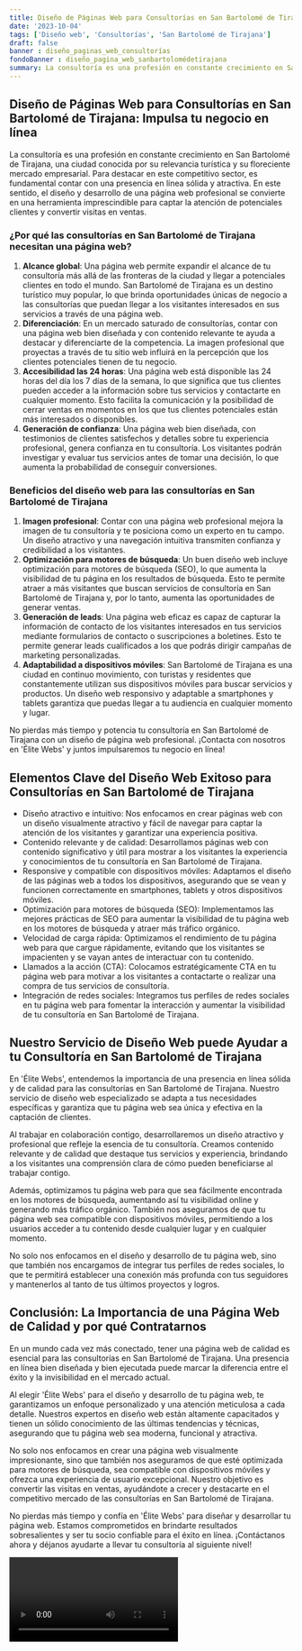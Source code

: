 ```yaml
---
title: Diseño de Páginas Web para Consultorías en San Bartolomé de Tirajana
date: '2023-10-04'
tags: ['Diseño web', 'Consultorías', 'San Bartolomé de Tirajana']
draft: false
banner : diseño_paginas_web_consultorías
fondoBanner : diseño_pagina_web_sanbartolomédetirajana
summary: La consultoría es una profesión en constante crecimiento en San Bartolomé de Tirajana, una ciudad conocida por su relevancia turística y su floreciente mercado empresarial. Para destacar en este competitivo sector, es fundamental contar con una presencia en línea sólida y atractiva. En este sentido, el diseño y desarrollo de una página web profesional se convierte en una herramienta imprescindible para captar la atención de potenciales clientes y convertir visitas en ventas.
---
```


## Diseño de Páginas Web para Consultorías en San Bartolomé de Tirajana: Impulsa tu negocio en línea

La consultoría es una profesión en constante crecimiento en San Bartolomé de Tirajana, una ciudad conocida por su relevancia turística y su floreciente mercado empresarial. Para destacar en este competitivo sector, es fundamental contar con una presencia en línea sólida y atractiva. En este sentido, el diseño y desarrollo de una página web profesional se convierte en una herramienta imprescindible para captar la atención de potenciales clientes y convertir visitas en ventas.

### ¿Por qué las consultorías en San Bartolomé de Tirajana necesitan una página web?

1. **Alcance global**: Una página web permite expandir el alcance de tu consultoría más allá de las fronteras de la ciudad y llegar a potenciales clientes en todo el mundo. San Bartolomé de Tirajana es un destino turístico muy popular, lo que brinda oportunidades únicas de negocio a las consultorías que puedan llegar a los visitantes interesados en sus servicios a través de una página web.
2. **Diferenciación**: En un mercado saturado de consultorías, contar con una página web bien diseñada y con contenido relevante te ayuda a destacar y diferenciarte de la competencia. La imagen profesional que proyectas a través de tu sitio web influirá en la percepción que los clientes potenciales tienen de tu negocio.
3. **Accesibilidad las 24 horas**: Una página web está disponible las 24 horas del día los 7 días de la semana, lo que significa que tus clientes pueden acceder a la información sobre tus servicios y contactarte en cualquier momento. Esto facilita la comunicación y la posibilidad de cerrar ventas en momentos en los que tus clientes potenciales están más interesados o disponibles.
4. **Generación de confianza**: Una página web bien diseñada, con testimonios de clientes satisfechos y detalles sobre tu experiencia profesional, genera confianza en tu consultoría. Los visitantes podrán investigar y evaluar tus servicios antes de tomar una decisión, lo que aumenta la probabilidad de conseguir conversiones.

### Beneficios del diseño web para las consultorías en San Bartolomé de Tirajana

1. **Imagen profesional**: Contar con una página web profesional mejora la imagen de tu consultoría y te posiciona como un experto en tu campo. Un diseño atractivo y una navegación intuitiva transmiten confianza y credibilidad a los visitantes.
2. **Optimización para motores de búsqueda**: Un buen diseño web incluye optimización para motores de búsqueda (SEO), lo que aumenta la visibilidad de tu página en los resultados de búsqueda. Esto te permite atraer a más visitantes que buscan servicios de consultoría en San Bartolomé de Tirajana y, por lo tanto, aumenta las oportunidades de generar ventas.
3. **Generación de leads**: Una página web eficaz es capaz de capturar la información de contacto de los visitantes interesados en tus servicios mediante formularios de contacto o suscripciones a boletines. Esto te permite generar leads cualificados a los que podrás dirigir campañas de marketing personalizadas.
4. **Adaptabilidad a dispositivos móviles**: San Bartolomé de Tirajana es una ciudad en continuo movimiento, con turistas y residentes que constantemente utilizan sus dispositivos móviles para buscar servicios y productos. Un diseño web responsivo y adaptable a smartphones y tablets garantiza que puedas llegar a tu audiencia en cualquier momento y lugar.

No pierdas más tiempo y potencia tu consultoría en San Bartolomé de Tirajana con un diseño de página web profesional. ¡Contacta con nosotros en 'Élite Webs' y juntos impulsaremos tu negocio en línea!

<GifSeo />

<Cta />

## Elementos Clave del Diseño Web Exitoso para Consultorías en San Bartolomé de Tirajana

- Diseño atractivo e intuitivo: Nos enfocamos en crear páginas web con un diseño visualmente atractivo y fácil de navegar para captar la atención de los visitantes y garantizar una experiencia positiva.
- Contenido relevante y de calidad: Desarrollamos páginas web con contenido significativo y útil para mostrar a los visitantes la experiencia y conocimientos de tu consultoría en San Bartolomé de Tirajana.
- Responsive y compatible con dispositivos móviles: Adaptamos el diseño de las páginas web a todos los dispositivos, asegurando que se vean y funcionen correctamente en smartphones, tablets y otros dispositivos móviles.
- Optimización para motores de búsqueda (SEO): Implementamos las mejores prácticas de SEO para aumentar la visibilidad de tu página web en los motores de búsqueda y atraer más tráfico orgánico.
- Velocidad de carga rápida: Optimizamos el rendimiento de tu página web para que cargue rápidamente, evitando que los visitantes se impacienten y se vayan antes de interactuar con tu contenido.
- Llamados a la acción (CTA): Colocamos estratégicamente CTA en tu página web para motivar a los visitantes a contactarte o realizar una compra de tus servicios de consultoría.
- Integración de redes sociales: Integramos tus perfiles de redes sociales en tu página web para fomentar la interacción y aumentar la visibilidad de tu consultoría en San Bartolomé de Tirajana.

## Nuestro Servicio de Diseño Web puede Ayudar a tu Consultoría en San Bartolomé de Tirajana

En 'Élite Webs', entendemos la importancia de una presencia en línea sólida y de calidad para las consultorías en San Bartolomé de Tirajana. Nuestro servicio de diseño web especializado se adapta a tus necesidades específicas y garantiza que tu página web sea única y efectiva en la captación de clientes.

Al trabajar en colaboración contigo, desarrollaremos un diseño atractivo y profesional que refleje la esencia de tu consultoría. Creamos contenido relevante y de calidad que destaque tus servicios y experiencia, brindando a los visitantes una comprensión clara de cómo pueden beneficiarse al trabajar contigo.

Además, optimizamos tu página web para que sea fácilmente encontrada en los motores de búsqueda, aumentando así tu visibilidad online y generando más tráfico orgánico. También nos aseguramos de que tu página web sea compatible con dispositivos móviles, permitiendo a los usuarios acceder a tu contenido desde cualquier lugar y en cualquier momento.

No solo nos enfocamos en el diseño y desarrollo de tu página web, sino que también nos encargamos de integrar tus perfiles de redes sociales, lo que te permitirá establecer una conexión más profunda con tus seguidores y mantenerlos al tanto de tus últimos proyectos y logros.

## Conclusión: La Importancia de una Página Web de Calidad y por qué Contratarnos

En un mundo cada vez más conectado, tener una página web de calidad es esencial para las consultorías en San Bartolomé de Tirajana. Una presencia en línea bien diseñada y bien ejecutada puede marcar la diferencia entre el éxito y la invisibilidad en el mercado actual.

Al elegir 'Élite Webs' para el diseño y desarrollo de tu página web, te garantizamos un enfoque personalizado y una atención meticulosa a cada detalle. Nuestros expertos en diseño web están altamente capacitados y tienen un sólido conocimiento de las últimas tendencias y técnicas, asegurando que tu página web sea moderna, funcional y atractiva.

No solo nos enfocamos en crear una página web visualmente impresionante, sino que también nos aseguramos de que esté optimizada para motores de búsqueda, sea compatible con dispositivos móviles y ofrezca una experiencia de usuario excepcional. Nuestro objetivo es convertir las visitas en ventas, ayudándote a crecer y destacarte en el competitivo mercado de las consultorías en San Bartolomé de Tirajana.

No pierdas más tiempo y confía en 'Élite Webs' para diseñar y desarrollar tu página web. Estamos comprometidos en brindarte resultados sobresalientes y ser tu socio confiable para el éxito en línea. ¡Contáctanos ahora y déjanos ayudarte a llevar tu consultoría al siguiente nivel!

<Video />

<CtaBot job='Consultorías' city='San Bartolomé de Tirajana'/>

<Gmaps query='San Bartolomé de Tirajana+españa+maps' />
